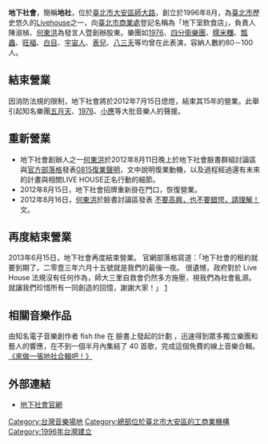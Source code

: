 {{Not|秘密社会}}
'''地下社會'''，簡稱'''地社'''，位於[[臺北市|臺北市]][[大安區_(臺北市)|大安區]][[師大路|師大路]]，創立於1996年8月，為[[臺北市|臺北市]]歷史悠久的[[Livehouse|Livehouse]]之一，向[[臺北市商業處|臺北市商業處]]登記名稱為「地下室飲食店」，負責人陳淑楨、[[何東洪|何東洪]]為發言人暨創辦股東。樂團如[[1976_(樂團)|1976]]、[[四分衛樂團|四分衛樂團]]、[[糯米糰_(樂團)|糯米糰]]、[[瓢蟲_(樂團)|瓢蟲]]、[[旺福|旺福]]、[[白目_(樂團)|白目]]、[[宇宙人_(樂團)|宇宙人]]、[[表兒|表兒]]、[[八三夭|八三夭]]等均曾在此表演，容納人數約80－100人。

== 結束營業 ==
因消防法規的限制，地下社會將於2012年7月15日熄燈，結束其15年的營業。此舉引起知名樂團[[五月天|五月天]]、[[1976_(樂團)|1976]]、[[小應|小應]]等大批音樂人的聲援。

== 重新營業 ==
* 地下社會創辦人之一[[何東洪|何東洪]]於2012年8月11日晚上於地下社會臉書群組討論區與[http://underworld-taipei.blogspot.tw 官方部落格]{{Wayback|url=http://underworld-taipei.blogspot.tw/ |date=20120705052429 }}發表[http://underworld-taipei.blogspot.tw/2012/08/815.html 0815復業聲明]{{Wayback|url=http://underworld-taipei.blogspot.tw/2012/08/815.html |date=20120817062217 }}，文中說明復業動機，以及過程經過還有未來的計畫與相關LIVE HOUSE正名行動的細節。
* 2012年8月15日，地下社會招牌重新掛在門口，恢復營業。
* 2012年8月16日，[[何東洪|何東洪]]於臉書討論區發表 [https://www.facebook.com/notes/%E4%BD%95%E6%9D%B1%E6%B4%AA/%E4%B8%8D%E8%A6%81%E9%AB%98%E8%88%88%E4%B9%9F%E4%B8%8D%E8%A6%81%E9%8C%AF%E6%84%95%E8%AB%8B%E7%90%86%E8%A7%A3/340669632688560 不要高興，也不要錯愕，請理解！] {{Wayback|url=https://www.facebook.com/notes/%E4%BD%95%E6%9D%B1%E6%B4%AA/%E4%B8%8D%E8%A6%81%E9%AB%98%E8%88%88%E4%B9%9F%E4%B8%8D%E8%A6%81%E9%8C%AF%E6%84%95%E8%AB%8B%E7%90%86%E8%A7%A3/340669632688560 |date=20200814065914 }}文。

== 再度結束營業 ==
2013年6月15日，地下社會再度結束營業。
官網部落格寫道：「地下社會的租約就要到期了，二零壹三年六月十五號就是我們的最後一夜。 很遺憾，政府對於 Live House 法規沒有任何作為，師大三里自救會仍然多方施壓，視我們為社會亂源。 就讓我們珍惜所有一同創造的回憶，謝謝大家！」
[http://underworld-taipei.blogspot.tw/]{{Wayback|url=http://underworld-taipei.blogspot.tw/ |date=20120705052429 }}

== 相關音樂作品 ==
由知名電子音樂創作者 fish.the 在 臉書上發起的計劃 ，迅速得到眾多獨立樂團和藝人的響應，在不到一個半月內集結了 40 首歌，完成這個免費的線上音樂合輯。
[http://underworld-taipei.blogspot.tw/2012/08/blog-post_14.html 《來做一張地社合輯吧！》]{{Wayback|url=http://underworld-taipei.blogspot.tw/2012/08/blog-post_14.html |date=20120817191757 }} 
== 外部連結 ==
*[http://underworld-taipei.blogspot.tw/ 地下社會官網]{{Wayback|url=http://underworld-taipei.blogspot.tw/ |date=20120705052429 }}

[[Category:台灣音樂場地|Category:台灣音樂場地]]
[[Category:總部位於臺北市大安區的工商業機構|Category:總部位於臺北市大安區的工商業機構]]
[[Category:1996年台灣建立|Category:1996年台灣建立]]